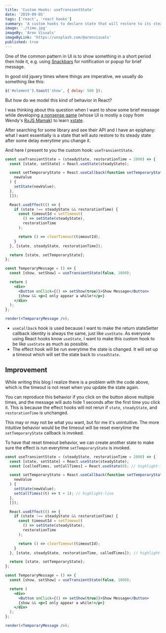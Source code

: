 ```yaml
---
title: 'Custom Hooks: useTransientState'
date: '2019-09-05'
tags: ['react', 'react hooks']
summary: 'A custom hooks to declare state that will restore to its steady-state value after some delay. This will be useful when you want to show some UI element temporarily and then hide it after some delay.'
image: './time.jpg'
imageBy: 'Aron Visuals'
imageByLink: 'https://unsplash.com/@aronvisuals'
published: true
---
```



One of the common pattern in UI is to show something in a short period then hide it, e.g. using [Snackbars] for notification or popup for brief message.

In good old jquery times where things are imperative, we usually do something like this:

```javascript noWrapper
$('#element').toast('show', { delay: 500 });
```

But how do we model this kind of behavior in React?

I was thinking about this question when I want to show some brief message while developing [a nonsense game][game] (whose UI is mostly a copy from Wendy's [RxJS Mamak][rxjs-mamak]) to learn [xstate].

After searching for some library and see their API and I have an epiphany: what I want essentially is a state that will auto restore to its steady state after some delay everytime you change it.

And here I present to you the custom hook: `useTransientState`.

```jsx live noInline
const useTransientState = (steadyState, restorationTime = 2000) => {
  const [state, setState] = React.useState(steadyState);

  const setTemporaryState = React.useCallback(function setTemporaryState(
    newValue
  ) {
    setState(newValue);
  },
  []);

  React.useEffect(() => {
    if (state !== steadyState && restorationTime) {
      const timeoutId = setTimeout(
        () => setState(steadyState),
        restorationTime
      );

      return () => clearTimeout(timeoutId);
    }
  }, [state, steadyState, restorationTime]);

  return [state, setTemporaryState];
};

const TemporaryMessage = () => {
  const [show, setShow] = useTransientState(false, 1000);

  return (
    <div>
      <Button onClick={() => setShow(true)}>Show Message</Button>
      {show && <p>I only appear a while!</p>}
    </div>
  );
};

render(<TemporaryMessage />);
```

- `useCallback` hook is used because I want to make the return stateSetter callback identity is always the same, just like `useState`. As everyone using React hooks know `useState`, I want to make this custom hook to be like `useState` as much as possible.
- The effect hook will be run everytime the state is changed. It will set up a timeout which will set the state back to `steadState`.

## Improvement

While writing this blog I realize there is a problem with the code above, which is the timeout is not reset when you update the state again.

You can reproduce this behavior if you click on the button above multiple times, and the message will auto hide 1 seconds after the first time you click it. This is because the effect hooks will not rerun if `state`, `steadyState`, and `restorationTime` is unchanged.

This may or may not be what you want, but for me it's unintuitive. The more intuitive behavior would be the timeout will be reset everytime the `setTemporaryState` callback is invoked.

To have that reset timeout behavior, we can create another state to make sure the effect is run everytime `setTemporaryState` is invoked.

```jsx live noInline
const useTransientState = (steadyState, restorationTime = 2000) => {
  const [state, setState] = React.useState(steadyState);
  const [calledTimes, setCallTimes] = React.useState(0); // highlight-line

  const setTemporaryState = React.useCallback(function setTemporaryState(
    newValue
  ) {
    setState(newValue);
    setCallTimes((t) => t + 1); // highlight-line
  },
  []);

  React.useEffect(() => {
    if (state !== steadyState && restorationTime) {
      const timeoutId = setTimeout(
        () => setState(steadyState),
        restorationTime
      );

      return () => clearTimeout(timeoutId);
    }
  }, [state, steadyState, restorationTime, calledTimes]); // highlight-line

  return [state, setTemporaryState];
};

const TemporaryMessage = () => {
  const [show, setShow] = useTransientState(false, 1000);

  return (
    <div>
      <Button onClick={() => setShow(true)}>Show Message</Button>
      {show && <p>I only appear a while!</p>}
    </div>
  );
};

render(<TemporaryMessage />);
```

[snackbars]: https://material.io/components/snackbars/
[game]: https://xstate-game.netlify.com
[rxjs-mamak]: https://rxjs-mamak.wendko.com
[xstate]: https://xstate.js.org
